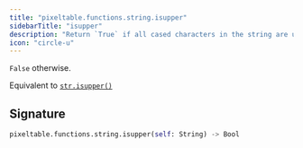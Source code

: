 ```yaml
---
title: "pixeltable.functions.string.isupper"
sidebarTitle: "isupper"
description: "Return `True` if all cased characters in the string are uppercase and there is at least one cased character,"
icon: "circle-u"
---
```

`False` otherwise.

Equivalent to [`str.isupper()`](https://docs.python.org/3/library/stdtypes.html#str.isupper)


## Signature

```python
pixeltable.functions.string.isupper(self: String) -> Bool
```

